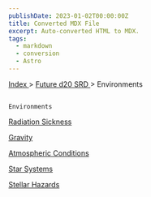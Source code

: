 ```yaml
---
publishDate: 2023-01-02T00:00:00Z
title: Converted MDX File
excerpt: Auto-converted HTML to MDX.
tags:
  - markdown
  - conversion
  - Astro
---
```







[
      Index
     ](-index)
     >
     [
      Future d20 SRD
     ](future-d20-srd-index)
     > Environments
    




## 
    Environments
   



[
     Radiation Sickness
    ](future-d20-srd-environments-radiation-sickness)




[
     Gravity
    ](future-d20-srd-environments-gravity)




[
     Atmospheric Conditions
    ](future-d20-srd-environments-atmospheric-conditions)




[
     Star Systems
    ](future-d20-srd-environments-star-systems)




[
     Stellar Hazards
    ](future-d20-srd-environments-stellar-hazards)






